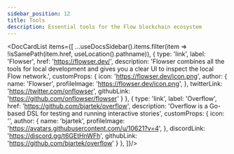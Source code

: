 ```yaml
---
sidebar_position: 12
title: Tools
description: Essential tools for the Flow blockchain ecosystem
---
```



<DocCardList items={[
  ...useDocsSidebar().items.filter(item => !isSamePath(item.href, useLocation().pathname)),
  {
    type: 'link',
    label: 'Flowser',
    href: 'https://flowser.dev/',
    description: 'Flowser combines all the tools for local development and gives you a clear UI to inspect the local Flow network.',
    customProps: {
      icon: 'https://flowser.dev/icon.png',
      author: {
        name: 'Flowser',
        profileImage:
          'https://flowser.dev/icon.png',
      },
      twitterLink: 'https://twitter.com/onflowser',
      githubLink: 'https://github.com/onflowser/flowser'
    }
  },
  {
    type: 'link',
    label: 'Overflow',
    href: 'https://github.com/bjartek/overflow',
    description: 'Overflow is a Go-based DSL for testing and running interactive stories',
    customProps: {
      icon: '',
      author: {
        name: 'bjartek',
        profileImage:
          'https://avatars.githubusercontent.com/u/10621?v=4',
      },
      discordLink: 'https://discord.gg/t6GEtHnWFh',
      githubLink: 'https://github.com/bjartek/overflow'
    }
  },
]}/>
